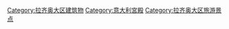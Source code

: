 {{Commons category|Palaces in Lazio}}

[[Category:拉齐奥大区建筑物|Category:拉齐奥大区建筑物]]
[[Category:意大利宮殿|Category:意大利宮殿]]
[[Category:拉齐奥大区旅游景点|Category:拉齐奥大区旅游景点]]